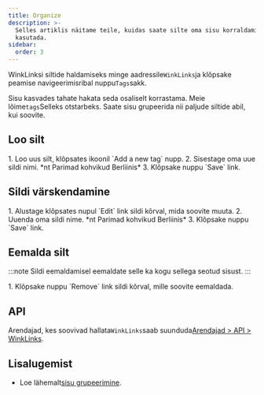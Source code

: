 ```yaml
---
title: Organize
description: >-
  Selles artiklis näitame teile, kuidas saate silte oma sisu korraldamiseks
  kasutada.
sidebar:
  order: 3
---
```


WinkLinksi siltide haldamiseks minge aadressile`WinkLinks`ja klõpsake peamise navigeerimisribal nuppu`Tags`sakk.

Sisu kasvades tahate hakata seda osaliselt korrastama. Meie lõime`tags`Selleks otstarbeks. Saate sisu grupeerida nii paljude siltide abil, kui soovite.

## Loo silt

<Steps>
  1. Loo uus silt, klõpsates ikoonil `Add a new tag` nupp.
  2. Sisestage oma uue sildi nimi. *nt Parimad kohvikud Berliinis*
  3. Klõpsake nuppu `Save` link.
</Steps>


## Sildi värskendamine

<Steps>
  1. Alustage klõpsates nupul `Edit` link sildi kõrval, mida soovite muuta.
  2. Uuenda oma sildi nime. *nt Parimad kohvikud Berliinis*
  3. Klõpsake nuppu `Save` link.
</Steps>


## Eemalda silt

:::note
Sildi eemaldamisel eemaldate selle ka kogu sellega seotud sisust.
:::

<Steps>
  1. Klõpsake nuppu `Remove` link sildi kõrval, mille soovite eemaldada.
</Steps>


## API

Arendajad, kes soovivad hallata`WinkLinks`saab suunduda[Arendajad > API > WinkLinks](/developers/apis/#winklinks-api).

## Lisalugemist

* Loe lähemalt[sisu grupeerimine](/link-manager/content#grouping-content).

